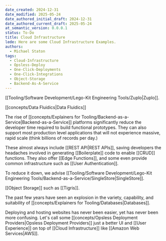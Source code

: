 ```yaml
---
date_created: 2024-12-31
date_modified: 2025-05-24
date_authored_initial_draft: 2024-12-31
date_authored_current_draft: 2025-05-24
at_semantic_version: 0.0.0.1
status: To-Do
title: Cloud Infrastructure
lede: Here are some Cloud Infrastructure Examples. 
authors:
  - Michael Staton
tags:
  - Cloud-Infrastructure
  - Opsless-Deploy
  - One-Click-Deployments
  - One-Click-Integrations
  - Object-Storage
  - Backend-As-A-Service
---
```


[[Tooling/Software Development/Lego-Kit Engineering Tools/Zuplo|Zuplo]].

[[concepts/Data Fluidics|Data Fluidics]]

 The rise of [[concepts/Explainers for Tooling/Backend-as-a-Service|Backend-as-a-Service]] platforms significantly reduce the developer time required to build functional prototypes. They can also support most production level applications that will not experience massive, rapid scale (think billions of records per day.)

These almost always include [[REST API|REST APIs]], saving developers the headaches involved in generating [[Boilerplate]] code to enable [[CRUD]] functions. They also offer [[Edge Functions]], and some even provide common infrastructure such as [[User Authentication]].  

To reduce it down, we advise [[Tooling/Software Development/Lego-Kit Engineering Tools/Backend-as-a-Service/SingleStore|SingleStore]].

[[Object Storage]] such as [[Tigris]].

The past few years have seen an explosion in the variety, capability, and suitability of [[concepts/Explainers for Tooling/Databases|Databases]].

Deploying and hosting websites has never been easier, yet has never been more confusing. Let's call some [[concepts/Opsless Deployment Providers|Opsless Deployment Providers]] just a better UI and [[User Experience]] on top of [[Cloud Infrastructure]] like [[Amazon Web Services|AWS]]. 